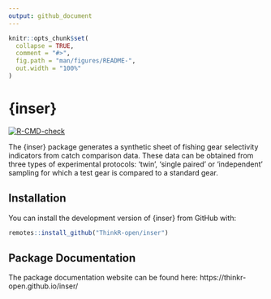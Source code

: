 ```yaml
---
output: github_document
---
```


<!-- README.md is generated from README.Rmd. Please edit that file -->

```r
knitr::opts_chunk$set(
  collapse = TRUE,
  comment = "#>",
  fig.path = "man/figures/README-",
  out.width = "100%"
)
```

# {inser}

<!-- badges: start -->
[![R-CMD-check](https://github.com/ThinkR-open/inser/actions/workflows/R-CMD-check.yaml/badge.svg)](https://github.com/ThinkR-open/inser/actions/workflows/R-CMD-check.yaml)
<!-- badges: end -->

The {inser} package generates a synthetic sheet of fishing gear selectivity indicators from 
catch comparison data. These data can be obtained from three types of experimental protocols: 
'twin', 'single paired' or 'independent' sampling for which a test gear is compared to a standard gear.

## Installation

You can install the development version of {inser} from GitHub with:

```r
remotes::install_github("ThinkR-open/inser")
```

## Package Documentation

The package documentation website can be found here: https://thinkr-open.github.io/inser/
